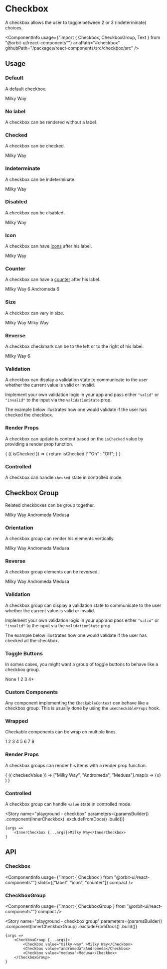 
<Meta
    title="Components/Checkbox"
    id="checkbox"
/>

# Checkbox

A checkbox allows the user to toggle between 2 or 3 (indeterminate) choices.

<ComponentInfo
    usage={"import { Checkbox, CheckboxGroup, Text } from \"@orbit-ui/react-components\""}
    ariaPath="#checkbox"
    githubPath="/packages/react-components/src/checkbox/src"
/>

## Usage

### Default

A default checkbox.

<Canvas>
    <Story name="default">
        <Checkbox>Milky Way</Checkbox>
    </Story>
</Canvas>

### No label

A checkbox can be rendered without a label.

<Canvas>
    <Story name="no label">
        <Checkbox />
    </Story>
</Canvas>

### Checked

A checkbox can be checked.

<Canvas>
    <Story name="checked">
        <Checkbox defaultChecked>Milky Way</Checkbox>
    </Story>
</Canvas>

### Indeterminate

A checkbox can be indeterminate.

<Canvas>
    <Story name="indeterminate">
        <Checkbox defaultIndeterminate>Milky Way</Checkbox>
    </Story>
</Canvas>

### Disabled

A checkbox can be disabled.

<Canvas>
    <Story name="disabled">
        <Checkbox disabled>Milky Way</Checkbox>
    </Story>
</Canvas>

### Icon

A checkbox can have [icons](?path=/docs/icon-gallery--page) after his label.

<Canvas>
    <Story name="icon">
        <Checkbox>
            <Text>Milky Way</Text>
            <InfoIcon />
        </Checkbox>
    </Story>
</Canvas>

### Counter

A checkbox can have a [counter](?path=/docs/counter--default-story) after his label.

<Canvas>
    <Story name="counter">
        <Inline>
            <Checkbox>
                <Text>Milky Way</Text>
                <Counter>6</Counter>
            </Checkbox>
            <Checkbox>
                <Text>Andromeda</Text>
                <Counter variant="divider">6</Counter>
            </Checkbox>
        </Inline>
    </Story>
</Canvas>

### Size

A checkbox can vary in size.

<Canvas>
    <Story name="size">
        <Inline verticalAlign="end">
            <Checkbox size="sm">Milky Way</Checkbox>
            <Checkbox>Milky Way</Checkbox>
        </Inline>
    </Story>
</Canvas>

### Reverse

A checkbox checkmark can be to the left or to the right of his label.

<Canvas>
    <Story name="reverse">
        <Checkbox reverse>
            <Text>Milky Way</Text>
            <InfoIcon />
            <Counter variant="divider">6</Counter>
        </Checkbox>
    </Story>
</Canvas>

### Validation

A checkbox can display a validation state to communicate to the user whether the current value is valid or invalid.

Implement your own validation logic in your app and pass either `"valid"` or `"invalid"` to the input via the `validationState` prop.

The example below illustrates how one would validate if the user has checked the checkbox.

<FileCanvas filePath="/checkbox/docs/CheckedValidation">
    <CheckedValidation />
</FileCanvas>

### Render Props

A checkbox can update is content based on the `isChecked` value by providing a render prop function.

<Canvas>
    <Story name="render props">
        <Checkbox>
            {
                ({ isChecked }) => {
                    return isChecked ? "On" : "Off";
                }
            }
        </Checkbox>
    </Story>
</Canvas>

### Controlled

A checkbox can handle `checked` state in controlled mode.

<FileCanvas filePath="/checkbox/docs/ControlledCheckbox">
    <ControlledCheckbox />
</FileCanvas>

## Checkbox Group

Related checkboxes can be group together.

<Canvas>
    <Story name="checkbox group">
        <CheckboxGroup>
            <Checkbox value="milky-way">Milky Way</Checkbox>
            <Checkbox value="andromeda">Andromeda</Checkbox>
            <Checkbox value="medusa">Medusa</Checkbox>
        </CheckboxGroup>
    </Story>
</Canvas>

### Orientation

A checkbox group can render his elements vertically.

<Canvas>
    <Story name="checkbox group orientation">
        <CheckboxGroup orientation="vertical">
            <Checkbox value="milky-way" >Milky Way</Checkbox>
            <Checkbox value="andromeda">Andromeda</Checkbox>
            <Checkbox value="medusa">Medusa</Checkbox>
        </CheckboxGroup>
    </Story>
</Canvas>

### Reverse

A checkbox group elements can be reversed.

<Canvas>
    <Story name="checkbox group reverse">
        <CheckboxGroup reverse>
            <Checkbox value="milky-way" >Milky Way</Checkbox>
            <Checkbox value="andromeda">Andromeda</Checkbox>
            <Checkbox value="medusa">Medusa</Checkbox>
        </CheckboxGroup>
    </Story>
</Canvas>

### Validation

A checkbox group can display a validation state to communicate to the user whether the current value is valid or invalid.

Implement your own validation logic in your app and pass either `"valid"` or `"invalid"` to the input via the `validationState` prop.

The example below illustrates how one would validate if the user has checked all the checkbox.

<FileCanvas filePath="/checkbox/docs/AllCheckedValidation">
    <AllCheckedValidation />
</FileCanvas>

### Toggle Buttons

In somes cases, you might want a group of toggle buttons to behave like a checkbox group.

<Canvas>
    <Story name="toggle buttons">
        <CheckboxGroup gap={2}>
            <ToggleButton value="none" variant="outline">None</ToggleButton>
            <ToggleButton value="1" variant="outline" shape="circular">1</ToggleButton>
            <ToggleButton value="2" variant="outline" shape="circular">2</ToggleButton>
            <ToggleButton value="3" variant="outline" shape="circular">3</ToggleButton>
            <ToggleButton value="4+" variant="outline" shape="circular">4+</ToggleButton>
        </CheckboxGroup>
    </Story>
</Canvas>

### Custom Components

Any component implementing the `CheckableContext` can behave like a checkbox group. This is usually done by using the `useCheckableProps` hook.

<FileCanvas filePath="/checkbox/docs/CustomGroup">
    <CustomGroup />
</FileCanvas>

### Wrapped

Checkable components can be wrap on multiple lines.

<Canvas>
    <Story name="wrap toggle buttons">
        <div style={{ width: "200px" }}>
            <CheckboxGroup wrap gap={2}>
                <ToggleButton value="1" variant="outline" shape="circular">1</ToggleButton>
                <ToggleButton value="2" variant="outline" shape="circular">2</ToggleButton>
                <ToggleButton value="3" variant="outline" shape="circular">3</ToggleButton>
                <ToggleButton value="4" variant="outline" shape="circular">4</ToggleButton>
                <ToggleButton value="5" variant="outline" shape="circular">5</ToggleButton>
                <ToggleButton value="6" variant="outline" shape="circular">6</ToggleButton>
                <ToggleButton value="7" variant="outline" shape="circular">7</ToggleButton>
                <ToggleButton value="8" variant="outline" shape="circular">8</ToggleButton>
            </CheckboxGroup>
        </div>
    </Story>
</Canvas>

### Render Props

A checkbox groups can render his items with a render prop function.

<Canvas>
    <Story name="group render props">
        <CheckboxGroup>
            {
                ({ checkedValue }) =>
                    ["Milky Way", "Andromeda", "Medusa"].map(x =>
                        <Checkbox
                            className={checkedValue && checkedValue.includes(x) ? "primary-500" : undefined}
                            value={x}
                        >
                            {x}
                        </Checkbox>
                    )
            }
        </CheckboxGroup>
    </Story>
</Canvas>

### Controlled

A checkbox group can handle `value` state in controlled mode.

<FileCanvas filePath="/checkbox/docs/ControlledCheckboxGroup">
    <ControlledCheckboxGroup />
</FileCanvas>

<Story
    name="playground - checkbox"
    parameters={paramsBuilder()
        .component(InnerCheckbox)
        .excludeFromDocs()
        .build()}
>
    {args =>
        <InnerCheckbox {...args}>Milky Way</InnerCheckbox>
    }
</Story>

## API

### Checkbox

<ComponentInfo
    usage={"import { Checkbox } from \"@orbit-ui/react-components\""}
    slots={["label", "icon", "counter"]}
    compact
/>

<ArgsTable of={InnerCheckbox} />

### CheckboxGroup

<ComponentInfo
    usage={"import { CheckboxGroup } from \"@orbit-ui/react-components\""}
    compact
/>

<ArgsTable of={InnerCheckboxGroup} />

<Story
    name="playground - checkbox group"
    parameters={paramsBuilder()
        .component(InnerCheckboxGroup)
        .excludeFromDocs()
        .build()}
>
    {args =>
        <CheckboxGroup {...args}>
            <Checkbox value="milky-way" >Milky Way</Checkbox>
            <Checkbox value="andromeda">Andromeda</Checkbox>
            <Checkbox value="medusa">Medusa</Checkbox>
        </CheckboxGroup>
    }
</Story>
